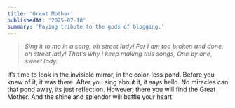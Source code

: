 ```yaml
---
title: 'Great Mother'
publishedAt: '2025-07-18'
summary: 'Paying tribute to the gods of blogging.'
---
```

> *Sing it to me in a song, oh street lady! For I am too broken and done, oh street lady! That’s why I keep making this songs, One by one, sweet lady.*

  

It’s time to look in the invisible mirror, in the color-less pond. Before you knew of it, it was there. After you sing about it, it says hello. No miracles can that pond away, its just reflection. However, there you will find the Great Mother. And the shine and splendor will baffle your heart